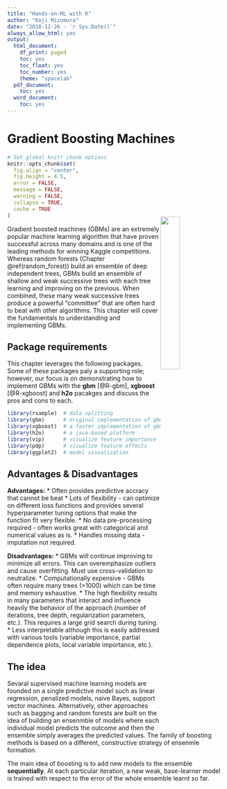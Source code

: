 ---
title: "Hands-on-ML with R"
author: "Koji Mizumura"
date: "2018-12-26 - `r Sys.Date()`"
always_allow_html: yes
output:
  html_document:
    df_print: paged
    toc: yes
    toc_float: yes
    toc_number: yes
    theme: "spacelab"
  pdf_document:
    toc: yes
  word_document:
    toc: yes
---

# Gradient Boosting Machines {#gradient-boosting-machines}

```{r setup4, include=FALSE}
# Set global knitr chunk options
knitr::opts_chunk$set(
  fig.align = "center",
  fig.height = 4.5,
  error = FALSE,
  message = FALSE, 
  warning = FALSE, 
  collapse = TRUE,
  cache = TRUE
)
```

<img src="images/boosted_stumps.gif"  style="float:right; margin: -20px 0px 0px 0px; width: 30%; height: 30%;" />

Gradient boosted machines (GBMs) are an extremely popular machine learning algorithm that have proven successful across many domains and is one of the leading methods for winning Kaggle competitions.  Whereas random forests (Chapter \@ref(random_forest)) build an ensemble of deep independent trees, GBMs build an ensemble of shallow and weak successive trees with each tree learning and improving on the previous.  When combined, these many weak successive trees produce a powerful "committee" that are often hard to beat with other algorithms.  This chapter will cover the fundamentals to understanding and implementing GBMs.

## Package requirements {#gbm-prereq}

This chapter leverages the following packages. Some of these packages paly a supporting role; however, our focus is on demonstrating how to implement GBMs with the __gbm__ [@R-gbm], __xgboost__ [@R-xgboost] and __h2o__ pacakges and discuss the pros and cons to each.

```{r pkg-req, cache=FALSE}
library(rsample)  # data splitting 
library(gbm)      # original implementation of gbm
library(xgboost)  # a faster implementation of gbm
library(h2o)      # a java-based platform
library(vip)      # visualize feature importance 
library(pdp)      # visualize feature effects
library(ggplot2)  # model visualization
```

## Advantages & Disadvantages {#gbm-proscons}

__Advantages:__
* Often provides predictive accracy that cannot be beat
* Lots of flexibility - can optimize on different loss functions and provides several hyperparameter tuning options that make the function fit very flexible.
* No data pre-processing required - often works great with categorical and numerical values as is.
* Handles missing data - imputation not required.

__Disadvantages:__
* GBMs will continue improving to minimize all errors. This can overemphasize outliers and cause overfitting. Must use cross-validation to neutralize. 
* Computationally expensive - GBMs often require many trees (>1000) which can be time and memory exhaustive.
* The high flexibility results in many parameters that interact and influence heavily the behavior of the approach (number of iterations, tree depth, regularization parameters, etc.). This requires a large grid search during tuning.
* Less interpretable although this is easily addressed with various tools (variable importance, partial dependence plots, local variable importance, etc.).

## The idea {#gbm-idea}

Sevaral supervised machine learning models are founded on a single predictive model such as linear regression, penalized models, naive Bayes, support vector machines. Alternatively, other approaches such as bagging and random forests are built on the idea of building an ensenmble of models where each individual model predicts the outcome and then the ensemble simply averages the predicted values. The family of boosting methods is based on a different, constructive strategy of ensenmle formation.

The main idea of boosting is to add new models to the ensemble __sequentially__. At each particular iteration, a new weak, base-learner model is trained with respect to the error of the whole ensemble learnt so far. 









